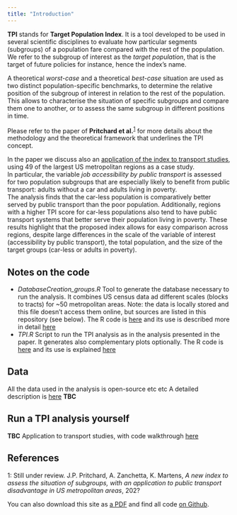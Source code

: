 ```yaml
---
title: "Introduction"
---
```



**TPI** stands for **Target Population Index**. It is a tool developed to be used in several scientific disciplines to evaluate how particular segments (subgroups) of a population fare compared with the rest of the population. We refer to the subgroup of interest as the _target population_, that is the target of future policies for instance, hence the index's name.

A theoretical _worst-case_ and a theoretical _best-case_ situation are used as two distinct population-specific benchmarks, to determine the relative position of the subgroup of interest in relation to the rest of the population. This allows to characterise the situation of specific subgroups and compare them one to another, or to assess the same subgroup in different positions in time.

Please refer to the paper of **Pritchard et al.**<sup>[1](#paper_footnote)</sup> for more details about the methodology and the theoretical framework that underlines the TPI concept.

In the paper we discuss also an [application of the index to transport studies](jobacc.qmd), using 49 of the largest US metropolitan regions as a case study.
<br> In particular, the variable _job accessibility by public transport_ is assessed for two population subgroups that are especially likely to benefit from public transport: adults without a car and adults living in poverty.
<br> The analysis finds that the car-less population is comparatively better served by public transport than the poor population. Additionally, regions with a higher TPI score for car-less populations also tend to have public transport systems that better serve their population living in poverty. These results highlight that the proposed index allows for easy comparison across regions, despite large differences in the scale of the variable of interest (accessibility by public transport), the total population, and the size of the target groups (car-less or adults in poverty).


## Notes on the code
- *DatabaseCreation_groups.R*
Tool to generate the database necessary to run the analysis. It combines US census data ad different scales (blocks to tracts) for ~50 metropolitan areas. Note: the data is locally stored and this file doesn't access them online, but sources are listed in this repository (see below).
The R code is [here](DatabaseCreation_Groups.R) and its use is described more in detail [here](data_prep.qmd)
- *TPI.R*
Script to run the TPI analysis as in the analysis presented in the paper. It generates also complementary plots optionally.
The R code is [here](TPI.R) and its use is explained [here](jobacc.qmd)


## Data
All the data used in the analysis is open-source etc etc
A detailed description is [here](data.qmd)
**TBC**


## Run a TPI analysis yourself
**TBC**
Application to transport studies, with code walkthrough [here](jobacc.qmd)

## References
<a name="paper_footnote">1</a>: Still under review.
J.P. Pritchard, A. Zanchetta, K. Martens, _A new index to assess the situation of subgroups, with an application to public transport disadvantage in US metropolitan areas_, 202?

You can also download this site as [a PDF](https://ciupava.github.io/TPI/TPI.pdf) and find all code [on Github](https://github.com/ciupava/TPI).